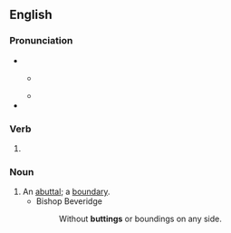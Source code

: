 ==English==

===Pronunciation===
* {{IPA|/ˈbʌtɪŋ/|lang=en}}
** {{a|GenAm}} {{IPA|[ˈbʌɾɪŋ]|lang=en}}
** {{homophones|budding|lang=en}}
* {{rhymes|ʌtɪŋ|lang=en}}

===Verb===
{{head|en|present participle}}

# {{present participle of|butt|lang=en|nocat=1}}

===Noun===
{{en-noun}}

# An [[abuttal]]; a [[boundary]].
#* Bishop Beveridge
#*: Without '''buttings''' or boundings on any side.